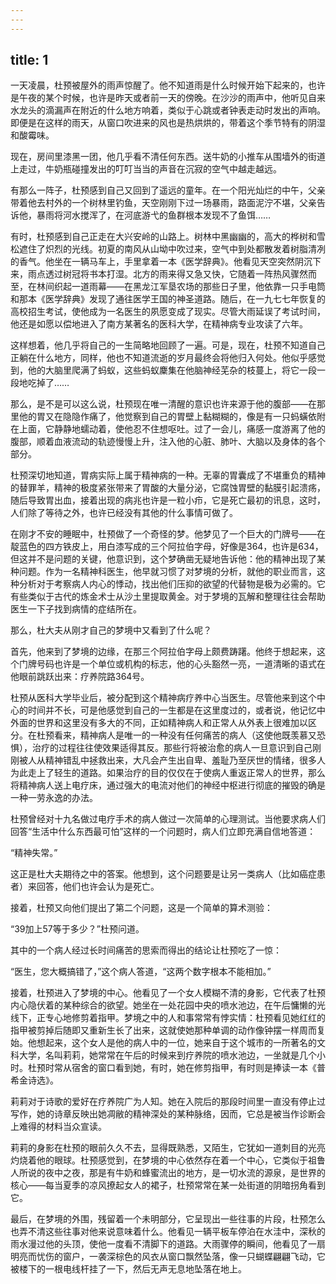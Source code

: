 ```yaml
---
---
---
```

title: 1
---




一天凌晨，杜预被屋外的雨声惊醒了。他不知道雨是什么时候开始下起来的，也许是午夜的某个时候，也许是昨天或者前一天的傍晚。在沙沙的雨声中，他听见自来水龙头的滴漏声在附近的什么地方响着，类似于心跳或者钟表走动时发出的声响。即便是在这样的雨天，从窗口吹进来的风也是热烘烘的，带着这个季节特有的阴湿和酸霉味。

现在，房间里漆黑一团，他几乎看不清任何东西。送牛奶的小推车从围墙外的街道上走过，牛奶瓶碰撞发出的叮叮当当的声音在沉寂的空气中越走越远。

有那么一阵子，杜预感到自己又回到了遥远的童年。在一个阳光灿烂的中午，父亲带着他去村外的一个树林里钓鱼，天空刚刚下过一场暴雨，路面泥泞不堪，父亲告诉他，暴雨将河水搅浑了，在河底游弋的鱼群根本发现不了鱼饵……

有时，杜预感到自己正走在大兴安岭的山路上。树林中黑幽幽的，高大的桦树和雪松遮住了炽烈的光线。初夏的南风从山坳中吹过来，空气中到处都散发着树脂清冽的香气。他坐在一辆马车上，手里拿着一本《医学辞典》。他看见天空突然阴沉下来，雨点透过树冠将书本打湿。北方的雨来得又急又快，它随着一阵热风骤然而至，在林间织起一道雨幕——在黑龙江军垦农场的那些日子里，他依靠一只手电筒和那本《医学辞典》发现了通往医学王国的神圣道路。随后，在一九七七年恢复的高校招生考试，使他成为一名医生的夙愿变成了现实。尽管大雨延误了考试时间，他还是如愿以偿地进入了南方某著名的医科大学，在精神病专业攻读了六年。

这样想着，他几乎将自己的一生简略地回顾了一遍。可是，现在，杜预不知道自己正躺在什么地方，同样，他也不知道流逝的岁月最终会将他归入何处。他似乎感觉到，他的大脑里爬满了蚂蚁，这些蚂蚁麇集在他脑神经芜杂的枝蔓上，将它一段一段地吃掉了……

那么，是不是可以这么说，杜预现在唯一清醒的意识也许来源于他的腹部——在那里他的胃又在隐隐作痛了，他觉察到自己的胃壁上黏糊糊的，像是有一只蚂蟥依附在上面，它静静地蠕动着，使他忍不住想呕吐。过了一会儿，痛感一度游离了他的腹部，顺着血液流动的轨迹慢慢上升，注入他的心脏、肺叶、大脑以及身体的各个部分。

杜预深切地知道，胃病实际上属于精神病的一种。无辜的胃囊成了不堪重负的精神的替罪羊，精神的极度紧张带来了胃酸的大量分泌，它腐蚀胃壁的黏膜引起溃疡，随后导致胃出血，接着出现的病兆也许是一粒小疖，它是死亡最初的讯息，这时，人们除了等待之外，也许已经没有其他的什么事情可做了。

在刚才不安的睡眠中，杜预做了一个奇怪的梦。他梦见了一个巨大的门牌号——在靛蓝色的四方铁皮上，用白漆写成的三个阿拉伯字母，好像是364，也许是634，但这并不是问题的关键，他意识到，这个梦确凿无疑地告诉他：他的精神出现了某种问题。作为一名精神科医生，他早就习惯了对梦境的分析，就他的职业而言，这种分析对于考察病人内心的悸动，找出他们压抑的欲望的代替物是极为必需的。它有些类似于古代的炼金术士从沙土里提取黄金。对于梦境的瓦解和整理往往会帮助医生一下子找到病情的症结所在。

那么，杜大夫从刚才自己的梦境中又看到了什么呢？

首先，他来到了梦境的边缘，在那三个阿拉伯字母上颇费踌躇。他终于想起来，这个门牌号码也许是一个单位或机构的标志，他的心头豁然一亮，一道清晰的语式在他眼前跳跃出来：疗养院路364号。

杜预从医科大学毕业后，被分配到这个精神病疗养中心当医生。尽管他来到这个中心的时间并不长，可是他感觉到自己的一生都是在这里度过的，或者说，他记忆中外面的世界和这里没有多大的不同，正如精神病人和正常人从外表上很难加以区分。在杜预看来，精神病人是唯一的一种没有任何痛苦的病人（这使他既羡慕又恐惧），治疗的过程往往使效果适得其反。那些行将被治愈的病人一旦意识到自己刚刚被人从精神错乱中拯救出来，大凡会产生出自卑、羞耻乃至厌世的情绪，很多人为此走上了轻生的道路。如果治疗的目的仅仅在于使病人重返正常人的世界，那么将精神病人送上电疗床，通过强大的电流对他们的神经中枢进行彻底的摧毁的确是一种一劳永逸的办法。

杜预曾经对十九名做过电疗手术的病人做过一次简单的心理测试。当他要求病人们回答“生活中什么东西最可怕”这样的一个问题时，病人们立即充满自信地答道：

“精神失常。”

这正是杜大夫期待之中的答案。他想到，这个问题要是让另一类病人（比如癌症患者）来回答，他们也许会认为是死亡。

接着，杜预又向他们提出了第二个问题，这是一个简单的算术测验：

“39加上57等于多少？”杜预问道。

其中的一个病人经过长时间痛苦的思索而得出的结论让杜预吃了一惊：

“医生，您大概搞错了，”这个病人答道，“这两个数字根本不能相加。”

接着，杜预进入了梦境的中心。他看见了一个女人模糊不清的身影，它代表了杜预内心隐伏着的某种综合的欲望。她坐在一处花园中央的喷水池边，在午后慵懒的光线下，正专心地修剪着指甲。梦境之中的人和事常常有悖实情：杜预看见她红红的指甲被剪掉后随即又重新生长了出来，这就使她那种单调的动作像钟摆一样周而复始。他想起来，这个女人是他的病人中的一位，她来自于这个城市的一所著名的文科大学，名叫莉莉，她常常在午后的时候来到疗养院的喷水池边，一坐就是几个小时。杜预时常从宿舍的窗口看到她，有时，她在修剪指甲，有时则是捧读一本《普希金诗选》。

莉莉对于诗歌的爱好在疗养院广为人知。她在入院后的那段时间里一直没有停止过写作，她的诗章反映出她凋敝的精神深处的某种脉络，因而，它总是被当作诊断会上难得的材料当众宣读。

莉莉的身影在杜预的眼前久久不去，显得既熟悉，又陌生，它犹如一道刺目的光亮灼烧着他的眼球。杜预感觉到，在梦境的中心依然存在着一个中心，它类似于祖鲁人所说的夜中之夜，那是有牛奶和蜂蜜流出的地方，是一切水流的源泉，是世界的核心——每当夏季的凉风撩起女人的裙子，杜预常常在某一处街道的阴暗拐角看到它。

最后，在梦境的外围，残留着一个未明部分，它呈现出一些往事的片段，杜预怎么也弄不清这些往事对他来说意味着什么。他看见一辆平板车停泊在水洼中，深秋的雨水漫过他的头顶，使他一度看不清脚下的道路。大雨骤停的瞬间，他看见了一扇明亮而忧伤的窗户，一袭深棕色的风衣从窗口飘然坠落，像一只蝴蝶翩翩飞动，它被楼下的一根电线杆挂了一下，然后无声无息地坠落在地上。